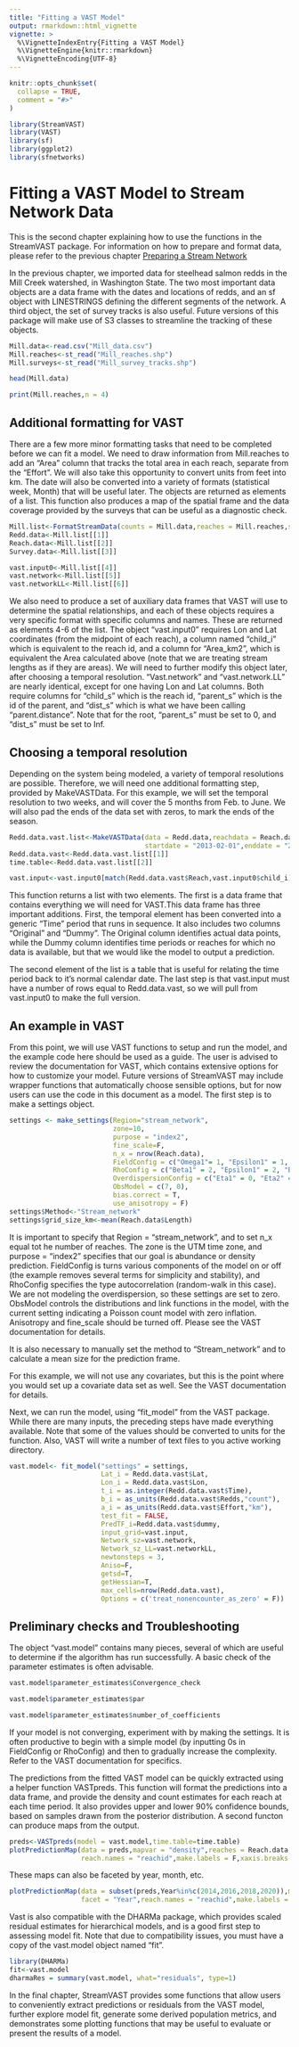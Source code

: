```yaml
---
title: "Fitting a VAST Model"
output: rmarkdown::html_vignette
vignette: >
  %\VignetteIndexEntry{Fitting a VAST Model}
  %\VignetteEngine{knitr::rmarkdown}
  %\VignetteEncoding{UTF-8}
---
```

```r
knitr::opts_chunk$set(
  collapse = TRUE,
  comment = "#>"
)
```

```r
library(StreamVAST)
library(VAST)
library(sf)
library(ggplot2)
library(sfnetworks)
```

# Fitting a VAST Model to Stream Network Data
This is the second chapter explaining how to use the functions in the StreamVAST package. For information on how to prepare and format data, please refer to the previous chapter [Preparing a Stream Network](articles/shape_prep.html)

In the previous chapter, we imported data for steelhead salmon redds in the Mill Creek watershed, in Washington State. The two most important data objects are a data frame with the dates and locations of redds, and an sf object with LINESTRINGS defining the different segments of the network. A third object, the set of survey tracks is also useful. Future versions of this package will make use of S3 classes to streamline the tracking of these objects.

```r
Mill.data<-read.csv("Mill_data.csv")
Mill.reaches<-st_read("Mill_reaches.shp")
Mill.surveys<-st_read("Mill_survey_tracks.shp")
```

```r
head(Mill.data)
```

```r
print(Mill.reaches,n = 4)
```

## Additional formatting for VAST
There are a few more minor formatting tasks that need to be completed before we can fit a model. We need to draw information from Mill.reaches to add an "Area" column that tracks the total area in each reach, separate from the "Effort". We will also take this opportunity to convert units from feet into km. The date will also be converted into a variety of formats (statistical week, Month) that will be useful later. The objects are returned as elements of a list. This function also produces a map of the spatial frame and the data coverage provided by the surveys that can be useful as a diagnostic check.  

```r
Mill.list<-FormatStreamData(counts = Mill.data,reaches = Mill.reaches,surveys = Mill.surveys,unit.conv = .0003048)
Redd.data<-Mill.list[[1]]
Reach.data<-Mill.list[[2]]
Survey.data<-Mill.list[[3]]

vast.input0<-Mill.list[[4]]
vast.network<-Mill.list[[5]]
vast.networkLL<-Mill.list[[6]]
```

We also need to produce a set of auxiliary data frames that VAST will use to determine the spatial relationships, and each of these objects requires a very specific format with specific columns and names. These are returned as elements 4-6 of the list. The object "vast.input0" requires Lon and Lat coordinates (from the midpoint of each reach), a column named "child_i" which is equivalent to the reach id, and a column for "Area_km2", which is equivalent the Area calculated above (note that we are treating stream lengths as if they are areas). We will need to further modify this object later, after choosing a temporal resolution.
"Vast.network" and "vast.network.LL" are nearly identical, except for one having Lon and Lat columns. Both require columns for "child_s" which is the reach id, "parent_s" which is the id of the parent, and "dist_s" which is what we have been calling "parent.distance". Note that for the root, "parent_s" must be set to 0, and "dist_s" must be set to Inf. 

## Choosing a temporal resolution
Depending on the system being modeled, a variety of temporal resolutions are possible. Therefore, we will need one additional formatting step, provided by MakeVASTData. For this example, we will set the temporal resolution to two weeks, and will cover the 5 months from Feb. to June. We will also pad the ends of the data set with zeros, to mark the ends of the season. 

```r
Redd.data.vast.list<-MakeVASTData(data = Redd.data,reachdata = Reach.data,countname = "Redds",Time = "Biweek",
                                  startdate = "2013-02-01",enddate = "2022-06-30",padzero = T)
Redd.data.vast<-Redd.data.vast.list[[1]]
time.table<-Redd.data.vast.list[[2]]

vast.input<-vast.input0[match(Redd.data.vast$Reach,vast.input0$child_i),]
```

This function returns a list with two elements. The first is a data frame that contains everything we will need for VAST.This data frame has three important additions. First, the temporal element has been converted into a generic "Time" period that runs in sequence. It also includes two columns "Original" and "Dummy". The Original column identifies actual data points, while the Dummy column identifies time periods or reaches for which no data is available, but that we would like the model to output a prediction. 

The second element of the list is a table that is useful for relating the time period back to it's normal calendar date. The last step is that vast.input must have a number of rows equal to Redd.data.vast, so we will pull from vast.input0 to make the full version.

## An example in VAST
From this point, we will use VAST functions to setup and run the model, and the example code here should be used as a guide. The user is advised to review the documentation for VAST, which contains extensive options for how to customize your model. Future versions of StreamVAST may include wrapper functions that automatically choose sensible options, but for now users can use the code in this document as a model. The first step is to make a settings object.

```r
settings <- make_settings(Region="stream_network",
                          zone=10,
                          purpose = "index2",
                          fine_scale=F,
                          n_x = nrow(Reach.data),
                          FieldConfig = c("Omega1"= 1, "Epsilon1" = 1, "Omega2" = 0, "Epsilon2" = 0), 
                          RhoConfig = c("Beta1" = 2, "Epsilon1" = 2, "Beta2" = 2, "Epsilon2" = 0),
                          OverdispersionConfig = c("Eta1" = 0, "Eta2" = 0),
                          ObsModel = c(7, 0),
                          bias.correct = T,
                          use_anisotropy = F)
settings$Method<-"Stream_network"            
settings$grid_size_km<-mean(Reach.data$Length)
```

It is important to specify that Region = "stream_network", and to set n_x equal tot he number of reaches. The zone is the UTM time zone, and purpose = "index2" specifies that our goal is abundance or density prediction. FieldConfig is turns various components of the model on or off (the example removes several terms for simplicity and stability), and RhoConfig specifies the type autocorrelation (random-walk in this case). We are not modeling the overdispersion, so these settings are set to zero. ObsModel controls the distributions and link functions in the model, with the current setting indicating a Poisson count model with zero inflation. Anisotropy and fine_scale should be turned off. Please see the VAST documentation for details.

It is also necessary to manually set the method to "Stream_network" and to calculate a mean size for the prediction frame.

For this example, we will not use any covariates, but this is the point where you would set up a covariate data set as well. See the VAST documentation for details. 

Next, we can run the model, using "fit_model" from the VAST package. While there are many inputs, the preceding steps have made everything available. Note that some of the values should be converted to units for the function. Also, VAST will write a number of text files to you active working directory.

```r
vast.model<- fit_model("settings" = settings,
                       Lat_i = Redd.data.vast$Lat,
                       Lon_i = Redd.data.vast$Lon,
                       t_i = as.integer(Redd.data.vast$Time),
                       b_i = as_units(Redd.data.vast$Redds,"count"),
                       a_i = as_units(Redd.data.vast$Effort,"km"),
                       test_fit = FALSE,
                       PredTF_i=Redd.data.vast$dummy,
                       input_grid=vast.input,
                       Network_sz=vast.network,
                       Network_sz_LL=vast.networkLL,
                       newtonsteps = 3,
                       Aniso=F,
                       getsd=T,
                       getHessian=T,
                       max_cells=nrow(Redd.data.vast),
                       Options = c('treat_nonencounter_as_zero' = F))
```

## Preliminary checks and Troubleshooting
The object "vast.model" contains many pieces, several of which are useful to determine if the algorithm has run successfully. A basic check of the parameter estimates is often advisable. 

```r
vast.model$parameter_estimates$Convergence_check
```
```r
vast.model$parameter_estimates$par
```
```r
vast.model$parameter_estimates$number_of_coefficients

```

If your model is not converging, experiment with by making the settings. It is often productive to begin with a simple model (by inputting 0s in FieldConfig or RhoConfig) and then to gradually increase the complexity. Refer to the VAST documentation for specifics.

The predictions from the fitted VAST model can be quickly extracted using a helper function VASTpreds. This function will format the predictions into a data frame, and provide the density and count estimates for each reach at each time period. It also provides upper and lower  90% confidence bounds, based on samples drawn from the posterior distribution. A second functon can produce maps from the output.

```r
preds<-VASTpreds(model = vast.model,time.table=time.table)
plotPredictionMap(data = preds,mapvar = "density",reaches = Reach.data,
                  reach.names = "reachid",make.labels = F,xaxis.breaks = c(-123.24,-123.20))

```

These maps can also be faceted by year, month, etc.

```r
plotPredictionMap(data = subset(preds,Year%in%c(2014,2016,2018,2020)),mapvar = "density",reaches = Reach.data,
                  facet = "Year",reach.names = "reachid",make.labels = F,xaxis.breaks = 0,yaxis.breaks = 0)
```

Vast is also compatible with the DHARMa package, which provides scaled residual estimates for hierarchical models, and is a good first step to assessing model fit. Note that due to compatibility issues, you must have a copy of the vast.model object named "fit".

```r
library(DHARMa)
fit<-vast.model
dharmaRes = summary(vast.model, what="residuals", type=1)
```


In the final chapter, StreamVAST provides some functions that allow users to conveniently extract predictions or residuals from the VAST model, further explore model fit, generate some derived population metrics, and demonstrates some plotting functions that may be useful to evaluate or present the results of a model. 

